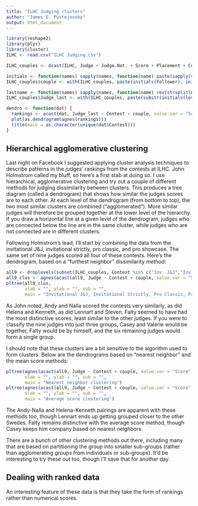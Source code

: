 ```yaml
---
title: "ILHC Judging clusters"
author: "James E. Pustejovsky"
output: html_document
---
```


```r
library(reshape2)
library(plyr)
library(cluster)
ILHC <- read.csv("ILHC Judging.csv")

ILHC_couples <- dcast(ILHC, Judge + Judge.Nat. + Score + Placement + Contest ~ Role, value.var = "Contestant")

initials <- function(names) sapply(names, function(name) paste(sapply(strsplit(name, " ")[[1]], substr, start=1, stop=1), collapse=""))
ILHC_couples$couple <- with(ILHC_couples, paste(initials(Follower), initials(Leader), sep = "-"))

lastname <- function(names) sapply(names, function(name) rev(strsplit(name, " ")[[1]])[1])
ILHC_couples$Judge_last <- with(ILHC_couples, paste(substr(initials(levels(Judge)), 1, 1), lastname(levels(Judge)), sep = ".")[Judge])

dendro <- function(dat) {
  rankings <- acast(dat, Judge_last ~ Contest + couple, value.var = "Score")
  plot(as.dendrogram(agnes(rankings)))
  title(main = as.character(unique(dat$Contest)))
}


```

## Hierarchical agglomerative clustering

Last night on Facebook I suggested applying cluster analysis techniques to describe patterns in the judges' rankings from the contests at ILHC. John Holmstrom called my bluff, so here's a first stab at doing so. I use hierarchical, agglomerative clustering and try out a couple of different methods for judging dissimilarity between clusters. This produces a tree diagram (called a dendrogram) that shows how similar the judges scores are to each other. At each level of the dendrogram (from bottom to top), the two most similar clusters are combined ("agglomerated"). More similar judges will therefore be grouped together at the lower level of the hierarchy. If you draw a horizontal line at a given level of the dendrogram, judges who are connected below the line are in the same cluster, while judges who are not connected are in different clusters. 

Following Holmstrom's lead, I'll start by combining the data from the invitational J&J, invitational strictly, pro classic, and pro showcase. The same set of nine judges scored all four of these contests. Here's the dendrogram, based on a "furthest neighbor" dissimilarity method:
```r
all9 <- droplevels(subset(ILHC_couples, Contest %in% c("Inv. J&J","Inv. Strictly", "Pro Classic", "Pro Showcase")))
all9_clus <- agnes(acast(all9, Judge ~ Contest + couple, value.var = "Score"), method = "complete")
pltree(all9_clus,        
       xlab = "", ylab = "", sub = "",
       main = "Invitational J&J, Invitational Strictly, Pro Classic, Pro Showcase \n Nearest neighbor clustering")

```

As John noted, Andy and Nalla scored the contests very similarly, as did Helena and Kenneth, as did Lennart and Steven. Falty seemed to have had the most distinctive scores, least similar to the other judges. If you were to classify the nine judges into just three groups, Casey and Valerie would be together, Falty would be by himself, and the six remaining judges would form a single group.

I should note that these clusters are a bit sensitive to the algorithm used to form clusters. Below are the dendrograms based on "nearest neighbor" and the mean score methods:

```r
pltree(agnes(acast(all9, Judge ~ Contest + couple, value.var = "Score"), method = "single"), 
       xlab = "", ylab = "", sub = "",
       main = "Nearest neighbor clustering")
pltree(agnes(acast(all9, Judge ~ Contest + couple, value.var = "Score"), method = "average"), 
       xlab = "", ylab = "", sub = "",
       main = "Average score clustering")
```

The Andy-Nalla and Helena-Kenneth pairings are apparent with these methods too, though Lennart ends up getting grouped closer to the other Swedes. Falty remains distinctive with the average score method, though Casey keeps him company based on nearest neighbors. 

There are a bunch of other clustering methods out there, including many that are based on partitioning the group into smaller sub-groups (rather than agglomerating groups from individuals or sub-groups). It'd be interesting to try these out too, though I'll save that for another day.

## Dealing with ranked data

An interesting feature of these data is that they take the form of rankings rather than numerical scores.
